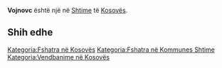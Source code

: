 {{Fshat në 
 | Emri                = Vojnovc
 | EmriAlt                = 
 | NAME_SHORT_FORM=      
 | NAME_GENERIC=      
 | NAME_SORT_NAME_RO=      VOJNOVC
 | FULL_NAME_RO = Vojnovc
 | FULL_NAME_ND_RO=Vojnovc
 | SORT_NAME_RG=VOJNOVC
 | FULL_NAME_RG=Vojnovc
 | FULL_NAME_ND_RG=Vojnovc
 | SRP_NAME_SHORT_FORM=      
 | SRP_NAME_GENERIC=      
 | SRP_NAME_SORT_NAME_RO=      
 | SRP_FULL_NAME_RO = 
 | SRP_FULL_NAME_ND_RO=
 | SRP_SORT_NAME_RG=
 | SRP_FULL_NAME_RG=
 | SRP_FULL_NAME_ND_RG=
 | Emri (Rasa dhanore) = 
 | Figura              = 
 | Shteti              = Kosovo
 | Komuna              = Shtime
 | Kodi postar         = 
 | Sipërfaqja          = 

 | Popullsia           = 

 | Regj. i popullsisë  = 
 | Dend. e popullsisë  = 
 | Faqja zyrtare       = 
 <!--- Koordinatat ----> 
 | Gjerësia            = 42.458056
 | Gjatësia            = 21.111944
 | Lartësia            = 
}}
'''Vojnovc''' është një [[]] në [[Shtime]] të [[Kosovës]].

<!-- == Gjeografia == -->
<!-- == Historia == -->
<!-- == Demografia == -->
== Shih edhe ==
{{Komuna Shtime}}
{{Kosovo-Administrata-Cung}}

[[Kategoria:Fshatra në Kosovës]]
[[Kategoria:Fshatra në Kommunes Shtime]]
[[Kategoria:Vendbanime në Kosovës]]